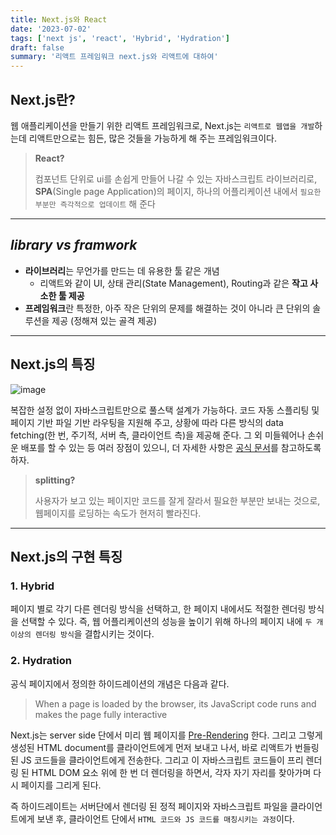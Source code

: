 ```yaml
---
title: Next.js와 React
date: '2023-07-02'
tags: ['next js', 'react', 'Hybrid', 'Hydration']
draft: false
summary: '리액트 프레임워크 next.js와 리액트에 대하여'
---
```

## Next.js란?

웹 애플리케이션을 만들기 위한 리액트 프레임워크로, Next.js는 `리액트로 웹앱을 개발`하는데 리액트만으로는 힘든, 많은 것들을 가능하게 해 주는 프레임워크이다. 

> **React?** 
> 
> 컴포넌트 단위로 ui를 손쉽게 만들어 나갈 수 있는 자바스크립트 라이브러리로, **SPA**(Single page Application)의 페이지, 하나의 어플리케이션 내에서 `필요한 부분만 즉각적으로 업데이트` 해 준다

---

## ***library vs framwork***

- **라이브러리**는 무언가를 만드는 데 유용한 툴 같은 개념
    - 리액트와 같이 UI, 상태 관리(State Management), Routing과 같은 **작고 사소한 툴 제공**
- **프레임워크**란 특정한, 아주 작은 단위의 문제를 해결하는 것이 아니라 큰 단위의 솔루션을 제공 (정해져 있는 골격 제공)

---

## Next.js의 특징

![image](https://github.com/subtitle1/devlog/assets/87356533/15b75fb4-457c-46f1-9fd6-97a4bdcf4ffb)

복잡한 설정 없이 자바스크립트만으로 풀스택 설계가 가능하다. 코드 자동 스플리팅 및 페이지 기반 파일 기반 라우팅을 지원해 주고, 상황에 따라 다른 방식의 data fetching(한 번, 주기적, 서버 측, 클라이언트 측)을 제공해 준다. 그 외 미들웨어나 손쉬운 배포를 할 수 있는 등 여러 장점이 있으니, 더 자세한 사항은 [공식 문서](https://nextjs.org/)를 참고하도록 하자. 

> **splitting?** 
> 
> 사용자가 보고 있는 페이지만 코드를 잘게 잘라서 필요한 부분만 보내는 것으로, 웹페이지를 로딩하는 속도가 현저히 빨라진다.

---

## Next.js의 구현 특징

### 1. Hybrid

페이지 별로 각기 다른 렌더링 방식을 선택하고, 한 페이지 내에서도 적절한 렌더링 방식을 선택할 수 있다. 즉, 웹 어플리케이션의 성능을 높이기 위해 하나의 페이지 내에 `두 개 이상의 렌더링 방식`을 결합시키는 것이다.

### 2. Hydration

공식 페이지에서 정의한 하이드레이션의 개념은 다음과 같다.

> When a page is loaded by the browser, its JavaScript code runs and makes the page fully interactive 
    
    
Next.js는 server side 단에서 미리 웹 페이지를 [Pre-Rendering](https://nextjs.org/docs/pages/building-your-application/rendering) 한다. 그리고 그렇게 생성된 HTML document를 클라이언트에게 먼저 보내고 나서, 바로 리액트가 번들링 된 JS 코드들을 클라이언트에게 전송한다. 그리고 이 자바스크립트 코드들이 프리 렌더링 된 HTML DOM 요소 위에 한 번 더 렌더링을 하면서, 각자 자기 자리를 찾아가며 다시 페이지를 그리게 된다. 

즉 하이드레이트는 서버단에서 렌더링 된 정적 페이지와 자바스크립트 파일을 클라이언트에게 보낸 후, 클라이언트 단에서 `HTML 코드와 JS 코드를 매칭시키는 과정`이다.